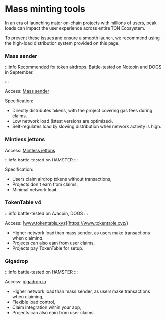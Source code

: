 
# Mass minting tools

In an era of launching major on-chain projects with millions of users, peak loads can impact the user experience across entire TON Ecosystem.

To prevent these issues and ensure a smooth launch, we recommend using the high-load distribution system provided on this page.

### Mass sender

:::info
Recommended for token airdrops. Battle-tested on Notcoin and DOGS in September.

:::

Access: [Mass sender](https://docs.tonconsole.com/tonconsole/jettons/mass-sending)

Specification:
- Directly distributes tokens, with the project covering gas fees during claims.
- Low network load (latest versions are optimized).
- Self-regulates load by slowing distribution when network activity is high.

### Mintless jettons

Access: [Mintless jettons](/v3/guidelines/dapps/asset-processing/mintless-jettons)

:::info
  battle-tested on HAMSTER
:::

Specification:
- Users claim airdrop tokens without transactions,
- Projects don't earn from claims,
- Minimal network load.


### TokenTable v4

:::info
  battle-tested on Avacoin, DOGS
:::

Access: [www.tokentable.xyz](https://www.tokentable.xyz/)

- Higher network load than mass sender, as users make transactions when claiming,
- Projects can also earn from user claims,
- Projects pay TokenTable for setup.


### Gigadrop

:::info
  battle-tested on HAMSTER
:::

Access: [gigadrop.io](https://gigadrop.io/)

- Higher network load than mass sender, as users make transactions when claiming,
- Flexible load control,
- Claim integration within your app,
- Projects can also earn from user claims.

<Feedback />

